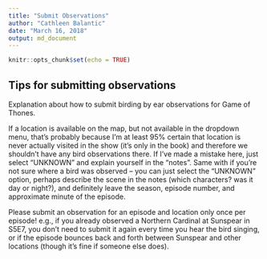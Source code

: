 ```yaml
---
title: "Submit Observations"
author: "Cathleen Balantic"
date: "March 16, 2018"
output: md_document
---
```


```r
knitr::opts_chunk$set(echo = TRUE)
```

## Tips for submitting observations

Explanation about how to submit birding by ear observations for Game of Thones. 

If a location is available on the map, but not available in the dropdown menu, that's probably because I'm at least 95% certain that location is never actually visited in the show (it's only in the book) and therefore we shouldn't have any bird observations there. If I've made a mistake here, just select "UNKNOWN" and explain yourself in the "notes". Same with if you're not sure where a bird was observed -- you can just select the "UNKNOWN" option, perhaps describe the scene in the notes (which characters? was it day or night?), and definitely leave the season, episode number, and approximate minute of the episode. 

Please submit an observation for an episode and location only once per episode! e.g., if you already observed a Northern Cardinal at Sunspear in S5E7, you don't need to submit it again every time you hear the bird singing, or if the episode bounces back and forth between Sunspear and other locations (though it's fine if someone else does).
